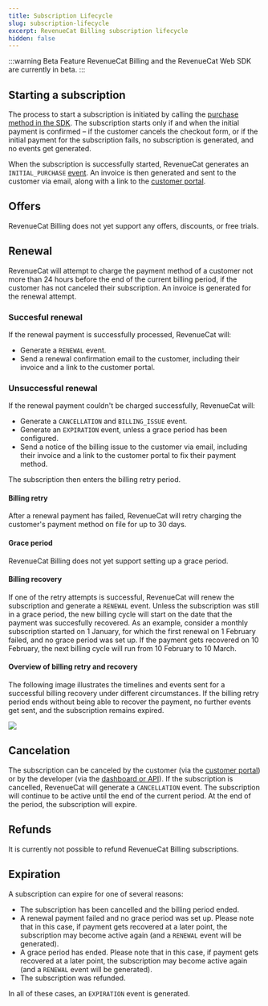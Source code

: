 ```yaml
---
title: Subscription Lifecycle
slug: subscription-lifecycle
excerpt: RevenueCat Billing subscription lifecycle
hidden: false
---
```

:::warning Beta Feature
RevenueCat Billing and the RevenueCat Web SDK are currently in beta.
:::
## Starting a subscription
The process to start a subscription is initiated by calling the [purchase method in the SDK](/getting-started/revenuecat-billing#purchasing-a-package). The subscription starts only if and when the initial payment is confirmed – if the customer cancels the checkout form, or if the initial payment for the subscription fails, no subscription is generated, and no events get generated. 

When the subscription is successfully started, RevenueCat generates an `INITIAL_PURCHASE` [event](/integrations/webhooks/event-types-and-fields). An invoice is then generated and sent to the customer via email, along with a link to the [customer portal](./customer-portal).

## Offers
RevenueCat Billing does not yet support any offers, discounts, or free trials.

## Renewal
RevenueCat will attempt to charge the payment method of a customer not more than 24 hours before the end of the current billing period, if the customer has not canceled their subscription. An invoice is generated for the renewal attempt. 

### Succesful renewal

If the renewal payment is successfully processed, RevenueCat will:
* Generate a `RENEWAL` event.
* Send a renewal confirmation email to the customer, including their invoice and a link to the customer portal.

### Unsuccessful renewal

If the renewal payment couldn't be charged successfully, RevenueCat will:
* Generate a `CANCELLATION` and `BILLING_ISSUE` event.
* Generate an `EXPIRATION` event, unless a grace period has been configured.
* Send a notice of the billing issue to the customer via email, including their invoice and a link to the customer portal to fix their payment method.

The subscription then enters the billing retry period.

#### Billing retry
After a renewal payment has failed, RevenueCat will retry charging the customer's payment method on file for up to 30 days.

#### Grace period
RevenueCat Billing does not yet support setting up a grace period.

#### Billing recovery
If one of the retry attempts is successful, RevenueCat will renew the subscription and generate a `RENEWAL` event. Unless the subscription was still in a grace period, the new billing cycle will start on the date that the payment was succesfully recovered. As an example, consider a monthly subscription started on 1 January, for which the first renewal on 1 February failed, and no grace period was set up. If the payment gets recovered on 10 February, the next billing cycle will run from 10 February to 10 March.


#### Overview of billing retry and recovery
The following image illustrates the timelines and events sent for a successful billing recovery under different circumstances. If the billing retry period ends without being able to recover the payment, no further events get sent, and the subscription remains expired.

![](/images/rc-billing/billing-retry-and-grace-period.png)

## Cancelation
The subscription can be canceled by the customer (via the [customer portal](./customer-portal)) or by the developer (via the [dashboard or API](./managing-customer-subscriptions)). If the subscription is cancelled, RevenueCat will generate a `CANCELLATION` event. The subscription will continue to be active until the end of the current period. At the end of the period, the subscription will expire.

## Refunds
It is currently not possible to refund RevenueCat Billing subscriptions.

## Expiration
A subscription can expire for one of several reasons:
* The subscription has been cancelled and the billing period ended.
* A renewal payment failed and no grace period was set up. Please note that in this case, if payment gets recovered at a later point, the subscription may become active again (and a `RENEWAL` event will be generated).
* A grace period has ended. Please note that in this case, if payment gets recovered at a later point, the subscription may become active again (and a `RENEWAL` event will be generated).
* The subscription was refunded.

In all of these cases, an `EXPIRATION` event is generated.


